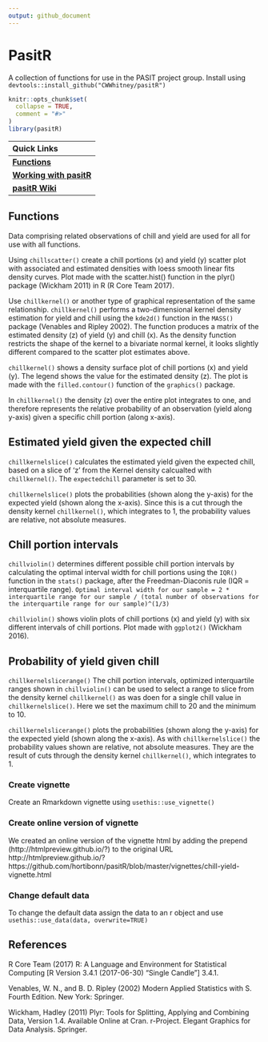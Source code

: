 ```yaml
---
output: github_document
---
```


<!-- README.md is generated from README.Rmd. Please edit that file -->

# PasitR

A collection of functions for use in the PASIT project group. Install using 
`devtools::install_github("CWWhitney/pasitR")`

```r
knitr::opts_chunk$set(
  collapse = TRUE,
  comment = "#>"
)
library(pasitR)
```

<!-- Links: start -->
|   Quick Links  |
|:-------|
| [**Functions**](https://github.com/CWWhitney/pasitR#Functions) |
| [**Working with pasitR**](http://htmlpreview.github.io/?https://github.com/CWWhitney/pasitR/blob/master/vignettes/chill-yield-vignette.html) |
| [**pasitR Wiki**](https://github.com/CWWhitney/pasitR/wiki) |
<!-- Links: end -->

## Functions

Data comprising related observations of chill and yield are used for all for use with all functions. 

Using `chillscatter()` create a chill portions (x) and yield (y) scatter plot with associated and estimated densities with loess smooth linear fits density curves. Plot made with the scatter.hist() function in the plyr() package (Wickham 2011) in R (R Core Team 2017).  

Use `chillkernel()` or another type of graphical representation of the same relationship. `chillkernel()` performs a two-dimensional kernel density estimation for yield and chill using the `kde2d()` function in the `MASS()` package (Venables and Ripley 2002). The function produces a matrix of the estimated density (z) of yield (y) and chill (x). As the density function restricts the shape of the kernel to a bivariate normal kernel, it looks slightly different compared to the scatter plot estimates above.

`chillkernel()` shows a density surface plot of chill portions (x) and yield (y). The legend shows the value for the estimated density (z). The plot is made with the `filled.contour()` function of the `graphics()` package.

In `chillkernel()` the density (z) over the entire plot integrates to one, and therefore represents the relative probability of an observation (yield along y-axis) given a specific chill portion (along x-axis). 

## Estimated yield given the expected chill

`chillkernelslice()` calculates the estimated yield given the expected chill, based on a slice of 'z' from the Kernel density calcualted with `chillkernel()`. The `expectedchill` parameter is set to 30.

`chillkernelslice()` plots the probabilities (shown along the y-axis) for the expected yield (shown along the x-axis). Since this is a cut through the density kernel `chillkernel()`, which integrates to 1, the probability values are relative, not absolute measures.

## Chill portion intervals

`chillviolin()` determines different possible chill portion intervals by calculating the optimal interval width for chill portions using the `IQR()` function in the `stats()` package, after the Freedman-Diaconis rule (IQR = interquartile range).
`Optimal interval width for our sample = 2 * interquartile range for our sample / (total number of observations for the interquartile range for our sample)^(1/3)`

`chillviolin()` shows violin plots of chill portions (x) and yield (y) with six different intervals of chill portions. Plot made with `ggplot2()` (Wickham 2016).

## Probability of yield given chill

`chillkernelslicerange()` The chill portion intervals, optimized interquartile ranges shown in `chillviolin()` can be used to select a range to slice from the density kernel `chillkernel()` as was doen for a single chill value in `chillkernelslice()`. Here we set the maximum chill to 20 and the minimum to 10.

`chillkernelslicerange()` plots the probabilities (shown along the y-axis) for the expected yield (shown along the x-axis). As with `chillkernelslice()` the probability values shown are relative, not absolute measures. They are the result of cuts through the density kernel `chillkernel()`, which integrates to 1. 


### Create vignette

Create an Rmarkdown vignette using 
`usethis::use_vignette()`

### Create online version of vignette

We created an online version of the vignette html by adding the prepend (http://htmlpreview.github.io/?) to the original URL
http://htmlpreview.github.io/?https://github.com/hortibonn/pasitR/blob/master/vignettes/chill-yield-vignette.html

### Change default data

To change the default data assign the data to an r object and use
`usethis::use_data(data, overwrite=TRUE)`

## References

R Core Team (2017) R: A Language and Environment for Statistical Computing [R Version 3.4.1 (2017-06-30) “Single Candle”] 3.4.1.

Venables, W. N., and B. D. Ripley (2002) Modern Applied Statistics with S. Fourth Edition. New York: Springer.

Wickham, Hadley (2011) Plyr: Tools for Splitting, Applying and Combining Data, Version 1.4. Available Online at Cran. r-Project. Elegant Graphics for Data Analysis. Springer.
